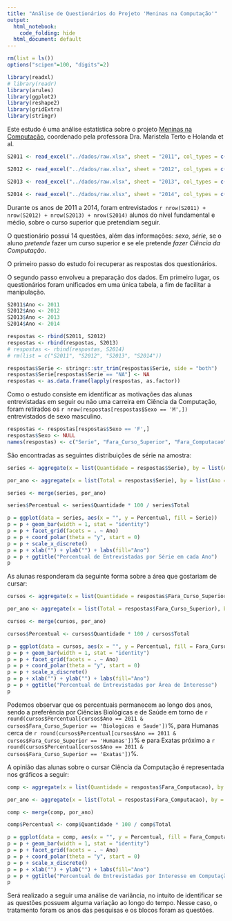 ```yaml
---
title: "Análise de Questionários do Projeto 'Meninas na Computação'"
output:
  html_notebook: 
    code_folding: hide
  html_document: default
---
```

```r
rm(list = ls())
options("scipen"=100, "digits"=2)

library(readxl)
# library(readr)
library(arules)
library(ggplot2)
library(reshape2)
library(gridExtra)
library(stringr)
```

Este estudo é uma análise estatística sobre o projeto [Meninas na Computação](http://meninas.cic.unb.br/), coordenado pela professora Dra. Maristela Terto e Holanda et al. 

```r
S2011 <- read_excel("../dados/raw.xlsx", sheet = "2011", col_types = c("text", "text", "text", "text", "text", "text", "text", "text", "text", "text", "text", "text", "text", "text", "text", "text", "text", "text"), na = "")

S2012 <- read_excel("../dados/raw.xlsx", sheet = "2012", col_types = c("text", "text", "text", "text", "text", "text", "text", "text", "text", "text", "text", "text", "text", "text", "text", "text", "text", "text"), na = "")

S2013 <- read_excel("../dados/raw.xlsx", sheet = "2013", col_types = c("text", "text", "text", "text", "text", "text", "text", "text", "text", "text", "text", "text", "text", "text", "text", "text", "text", "text"), na = "")

S2014 <- read_excel("../dados/raw.xlsx", sheet = "2014", col_types = c("text", "text", "text", "text", "text", "text", "text", "text", "text", "text", "text", "text", "text", "text", "text", "text", "text", "text"), na = "")
```

Durante os anos de 2011 a 2014, foram entrevistados `r nrow(S2011) + nrow(S2012) + nrow(S2013) + nrow(S2014)` alunos do nível fundamental e médio, sobre o curso superior que pretendiam seguir. 

O questionário possui 14 questões, além das informações: _sexo_, _série_, se o aluno _pretende_ fazer um curso superior e se ele pretende _fazer Ciência da Computação_.

O primeiro passo do estudo foi recuperar as respostas dos questionários. 

O segundo passo envolveu a preparação dos dados. Em primeiro lugar, os questionários foram unificados em uma única tabela, a fim de facilitar a manipulação.

```r
S2011$Ano <- 2011
S2012$Ano <- 2012
S2013$Ano <- 2013
S2014$Ano <- 2014

respostas <- rbind(S2011, S2012)
respostas <- rbind(respostas, S2013)
# respostas <- rbind(respostas, S2014)
# rm(list = c("S2011", "S2012", "S2013", "S2014"))

respostas$Serie <- stringr::str_trim(respostas$Serie, side = "both")
respostas$Serie[respostas$Serie == "NA"] <- NA
respostas <- as.data.frame(lapply(respostas, as.factor))
```


Como o estudo consiste em identificar as motivações das alunas entrevistadas em seguir ou não uma carreira em Ciência da Computação, foram retirados os `r nrow(respostas[respostas$Sexo == 'M',])` entrevistados de sexo masculino.

```r
respostas <- respostas[respostas$Sexo == 'F',]
respostas$Sexo <- NULL
names(respostas) <- c("Serie", "Fara_Curso_Superior", "Fara_Computacao", "Locais_Uso_Computador", "Atividade_Uso_Computador", "Somente_Ensina_Software", "Pouca_Matematica", "Maioria_Homens", "Saber_Usar_Computador", "Precisa_Curso_Superior", "Familia_Gostaria", "Dificuldade_Emprego", "Pouco_Lazer", "Usa_Criatividade", "Da_Prestigio", "Boa_Remuneracao", "Atuacao_Outras_Areas", "Ano")

```

São encontradas as seguintes distribuições de série na amostra:

```r
series <- aggregate(x = list(Quantidade = respostas$Serie), by = list(Ano = respostas$Ano, Serie = respostas$Serie), FUN=length)

por_ano <- aggregate(x = list(Total = respostas$Serie), by = list(Ano = respostas$Ano), FUN=length)

series <- merge(series, por_ano)

series$Percentual <- series$Quantidade * 100 / series$Total

p = ggplot(data = series, aes(x = "", y = Percentual, fill = Serie))  
p = p + geom_bar(width = 1, stat = "identity")
p = p + facet_grid(facets = . ~ Ano)
p = p + coord_polar(theta = "y", start = 0) 
p = p + scale_x_discrete()
p = p + xlab("") + ylab("") + labs(fill="Ano") 
p = p + ggtitle("Percentual de Entrevistadas por Série em cada Ano")
p
```

As alunas responderam da seguinte forma sobre a área que gostariam de cursar:

```r
cursos <- aggregate(x = list(Quantidade = respostas$Fara_Curso_Superior), by = list(Ano = respostas$Ano, Fara_Curso_Superior = respostas$Fara_Curso_Superior), FUN=length)

por_ano <- aggregate(x = list(Total = respostas$Fara_Curso_Superior), by = list(Ano = respostas$Ano), FUN=length)

cursos <- merge(cursos, por_ano)

cursos$Percentual <- cursos$Quantidade * 100 / cursos$Total

p = ggplot(data = cursos, aes(x = "", y = Percentual, fill = Fara_Curso_Superior))  
p = p + geom_bar(width = 1, stat = "identity")
p = p + facet_grid(facets = . ~ Ano)
p = p + coord_polar(theta = "y", start = 0) 
p = p + scale_x_discrete()
p = p + xlab("") + ylab("") + labs(fill="Ano") 
p = p + ggtitle("Percentual de Entrevistadas por Área de Interesse")
p
```

Podemos observar que os percentuais permanecem ao longo dos anos, sendo a preferência por Ciências Biológicas e de Saúde em torno de `r round(cursos$Percentual[cursos$Ano == 2011 & cursos$Fara_Curso_Superior == 'Biologicas e Saude'])`\%, para Humanas cerca de `r round(cursos$Percentual[cursos$Ano == 2011 & cursos$Fara_Curso_Superior == 'Humanas'])`\% e para Exatas próximo a `r round(cursos$Percentual[cursos$Ano == 2011 & cursos$Fara_Curso_Superior == 'Exatas'])`\%.

A opinião das alunas sobre o cursar Ciência da Computação é representada nos gráficos a seguir:

```r
comp <- aggregate(x = list(Quantidade = respostas$Fara_Computacao), by = list(Ano = respostas$Ano, Fara_Computacao = respostas$Fara_Computacao), FUN=length)

por_ano <- aggregate(x = list(Total = respostas$Fara_Computacao), by = list(Ano = respostas$Ano), FUN=length)

comp <- merge(comp, por_ano)

comp$Percentual <- comp$Quantidade * 100 / comp$Total

p = ggplot(data = comp, aes(x = "", y = Percentual, fill = Fara_Computacao))  
p = p + geom_bar(width = 1, stat = "identity")
p = p + facet_grid(facets = . ~ Ano)
p = p + coord_polar(theta = "y", start = 0) 
p = p + scale_x_discrete()
p = p + xlab("") + ylab("") + labs(fill="Ano") 
p = p + ggtitle("Percentual de Entrevistadas por Interesse em Computação")
p
```

Será realizado a seguir uma análise de variância, no intuito de identificar se as questões possuem alguma variação ao longo do tempo. Nesse caso, o tratamento foram os anos das pesquisas e os blocos foram as questões.

```r

```

